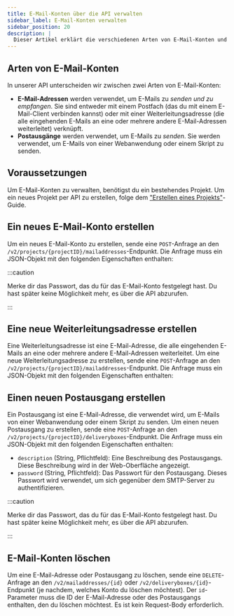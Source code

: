 ```yaml
---
title: E-Mail-Konten über die API verwalten
sidebar_label: E-Mail-Konten verwalten
sidebar_position: 20
description: |
  Dieser Artikel erklärt die verschiedenen Arten von E-Mail-Konten und wie du sie über die API verwalten kannst.
---
```



## Arten von E-Mail-Konten

In unserer API unterscheiden wir zwischen zwei Arten von E-Mail-Konten:

- **E-Mail-Adressen** werden verwendet, um E-Mails zu _senden und zu empfangen_. Sie sind entweder mit einem Postfach (das du mit einem E-Mail-Client verbinden kannst) oder mit einer Weiterleitungsadresse (die alle eingehenden E-Mails an eine oder mehrere andere E-Mail-Adressen weiterleitet) verknüpft.
- **Postausgänge** werden verwendet, um E-Mails zu _senden_. Sie werden verwendet, um E-Mails von einer Webanwendung oder einem Skript zu senden.

## Voraussetzungen

Um E-Mail-Konten zu verwalten, benötigst du ein bestehendes Projekt. Um ein neues Projekt per API zu erstellen, folge dem ["Erstellen eines Projekts"](../create-project)-Guide.

## Ein neues E-Mail-Konto erstellen

Um ein neues E-Mail-Konto zu erstellen, sende eine `POST`-Anfrage an den `/v2/projects/{projectID}/mailaddresses`-Endpunkt. Die Anfrage muss ein JSON-Objekt mit den folgenden Eigenschaften enthalten:

<SchemaFromSpec
  apiVersion="v2"
  path="#/components/schemas/de.mittwald.v1.mail.CreateMailAddress"
  withExample
/>

:::caution

Merke dir das Passwort, das du für das E-Mail-Konto festgelegt hast. Du hast später keine Möglichkeit mehr, es über die API abzurufen.

:::

<OperationHint tag="Mail" operation="mail-create-mail-address" />

## Eine neue Weiterleitungsadresse erstellen

Eine Weiterleitungsadresse ist eine E-Mail-Adresse, die alle eingehenden E-Mails an eine oder mehrere andere E-Mail-Adressen weiterleitet. Um eine neue Weiterleitungsadresse zu erstellen, sende eine `POST`-Anfrage an den `/v2/projects/{projectID}/mailaddresses`-Endpunkt. Die Anfrage muss ein JSON-Objekt mit den folgenden Eigenschaften enthalten:

<SchemaFromSpec
  apiVersion="v2"
  path="#/components/schemas/de.mittwald.v1.mail.CreateForwardAddress"
  withExample
/>

## Einen neuen Postausgang erstellen

Ein Postausgang ist eine E-Mail-Adresse, die verwendet wird, um E-Mails von einer Webanwendung oder einem Skript zu senden. Um einen neuen Postausgang zu erstellen, sende eine `POST`-Anfrage an den `/v2/projects/{projectID}/deliveryboxes`-Endpunkt. Die Anfrage muss ein JSON-Objekt mit den folgenden Eigenschaften enthalten:

- `description` (String, Pflichtfeld): Eine Beschreibung des Postausgangs. Diese Beschreibung wird in der Web-Oberfläche angezeigt.
- `password` (String, Pflichtfeld): Das Passwort für den Postausgang. Dieses Passwort wird verwendet, um sich gegenüber dem SMTP-Server zu authentifizieren.

:::caution

Merke dir das Passwort, das du für das E-Mail-Konto festgelegt hast. Du hast später keine Möglichkeit mehr, es über die API abzurufen.

:::

<OperationHint tag="Mail" operation="mail-create-deliverybox" />

## E-Mail-Konten löschen

Um eine E-Mail-Adresse oder Postausgang zu löschen, sende eine `DELETE`-Anfrage an den `/v2/mailaddresses/{id}` oder `/v2/deliveryboxes/{id}`-Endpunkt (je nachdem, welches Konto du löschen möchtest). Der `id`-Parameter muss die ID der E-Mail-Adresse oder des Postausgangs enthalten, den du löschen möchtest. Es ist kein Request-Body erforderlich.
